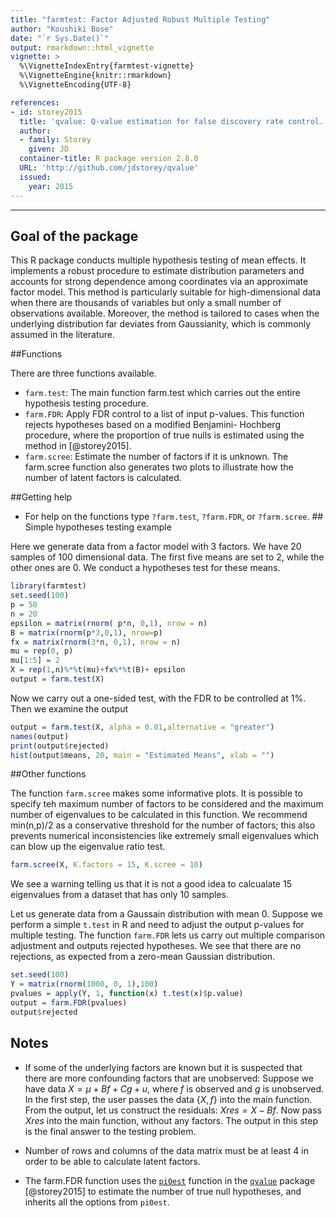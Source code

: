 ```yaml
---
title: "farmtest: Factor Adjusted Robust Multiple Testing"
author: "Koushiki Bose"
date: "`r Sys.Date()`"
output: rmarkdown::html_vignette
vignette: >
  %\VignetteIndexEntry{farmtest-vignette}
  %\VignetteEngine{knitr::rmarkdown}
  %\VignetteEncoding{UTF-8}

references:
- id: storey2015
  title: 'qvalue: Q-value estimation for false discovery rate control.' 
  author:
  - family: Storey
    given: JD
  container-title: R package version 2.8.0
  URL: 'http://github.com/jdstorey/qvalue'
  issued:
    year: 2015
---
```


---
## Goal of the package
This R package conducts multiple hypothesis testing of mean effects. It implements a robust procedure to estimate distribution parameters and accounts for strong dependence among coordinates via an approximate factor model. This method is particularly suitable for high-dimensional data when there are thousands of variables but only a small number of observations available. Moreover, the method is tailored to cases when the underlying distribution far deviates from Gaussianity, which is commonly assumed in the literature. 


##Functions

There are three functions available. 

* `farm.test`: The main function farm.test which carries out the entire hypothesis testing procedure. 
* `farm.FDR`: Apply FDR control to a list of input p-values. This function rejects hypotheses based on a modified Benjamini- Hochberg procedure, where the proportion of true nulls is estimated using the method in [@storey2015].
* `farm.scree`: Estimate the number of factors if it is unknown. The farm.scree function also generates two plots to illustrate how the number of latent factors is calculated. 

##Getting help

* For help on the functions type `?farm.test`, `?farm.FDR`, or `?farm.scree`. 
## Simple hypotheses testing example 

Here we generate data from a factor model with 3 factors. We have 20 samples of 100 dimensional data. The first five means are set to 2, while the other ones are 0. We conduct a hypotheses test for these means. 
```r
library(farmtest)
set.seed(100)
p = 50
n = 20
epsilon = matrix(rnorm( p*n, 0,1), nrow = n)
B = matrix(rnorm(p*3,0,1), nrow=p)
fx = matrix(rnorm(3*n, 0,1), nrow = n)
mu = rep(0, p)
mu[1:5] = 2
X = rep(1,n)%*%t(mu)+fx%*%t(B)+ epsilon
output = farm.test(X)
```
Now we carry out a one-sided test, with the FDR to be controlled at 1%. Then we examine the output
```r
output = farm.test(X, alpha = 0.01,alternative = "greater")
names(output)
print(output$rejected)
hist(output$means, 20, main = "Estimated Means", xlab = "")
```

##Other functions

The function ``farm.scree`` makes some informative plots. It is possible to specify teh maximum number of factors to be considered and the maximum number of eigenvalues to be calculated in this function. We recommend min(n,p)/2 as a conservative threshold for the number of factors; this also prevents numerical inconsistencies like extremely small eigenvalues which can blow up the eigenvalue ratio test. 
```r
farm.scree(X, K.factors = 15, K.scree = 10)
```

We see a warning telling us that it is not a good idea to calcualate 15 eigenvalues from a dataset that has only 10 samples. 

Let us generate data from a Gaussain distribution with mean 0. Suppose we perform a simple `t.test` in R and need to adjust the output p-values for multiple testing. The function `farm.FDR` lets us carry out multiple comparison adjustment and outputs rejected hypotheses. We see that there are no rejections, as expected from a zero-mean Gaussian distribution.

```r
set.seed(100)
Y = matrix(rnorm(1000, 0, 1),100)
pvalues = apply(Y, 1, function(x) t.test(x)$p.value)
output = farm.FDR(pvalues)
output$rejected
```


## Notes 

* If some of the underlying factors are known but it is suspected that there are more confounding factors that are unobserved: Suppose we have data $X = \mu + Bf + Cg + u$, where $f$ is observed and $g$ is unobserved. In the first step, the user passes the data $\{X,f\}$ into the main function. From the output, let us construct the residuals: $Xres = X − Bf$. Now pass $Xres$ into the main function, without any factors. The output in this step is the final answer to the testing problem.

* Number of rows and columns of the data matrix must be at least 4 in order to be able to calculate latent factors.

* The farm.FDR function uses the [`pi0est`](http://bioconductor.org/packages/release/bioc/html/qvalue.html) function in the [`qvalue`](https://www.rdocumentation.org/packages/qvalue/versions/2.4.2/topics/pi0est)
 package [@storey2015] to estimate the number of true null hypotheses, and inherits all the options from `pi0est`. 
